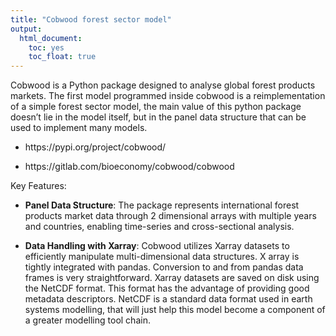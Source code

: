```yaml
---
title: "Cobwood forest sector model"
output: 
  html_document: 
    toc: yes
    toc_float: true
---
```


Cobwood is a Python package designed to analyse global forest products markets. 
The first model programmed inside cobwood is a reimplementation of a simple 
forest sector model, the main value of this python package doesn't lie in the 
model itself, but in the panel data structure that can be used to implement 
many models.

- https://pypi.org/project/cobwood/

- https://gitlab.com/bioeconomy/cobwood/cobwood

Key Features:

- **Panel Data Structure**: The package represents international forest products market
  data through 2 dimensional arrays with multiple years
  and countries, enabling time-series and cross-sectional analysis.

- **Data Handling with Xarray**: Cobwood utilizes Xarray datasets to 
  efficiently manipulate multi-dimensional data structures. X array is tightly 
  integrated with pandas. Conversion to and from pandas data frames is very 
  straightforward. Xarray datasets are saved on disk using the NetCDF format. 
  This format has the advantage of providing good metadata descriptors. NetCDF 
  is a standard data format used in earth systems modelling, that will just 
  help this model become a component of a greater modelling tool chain.

